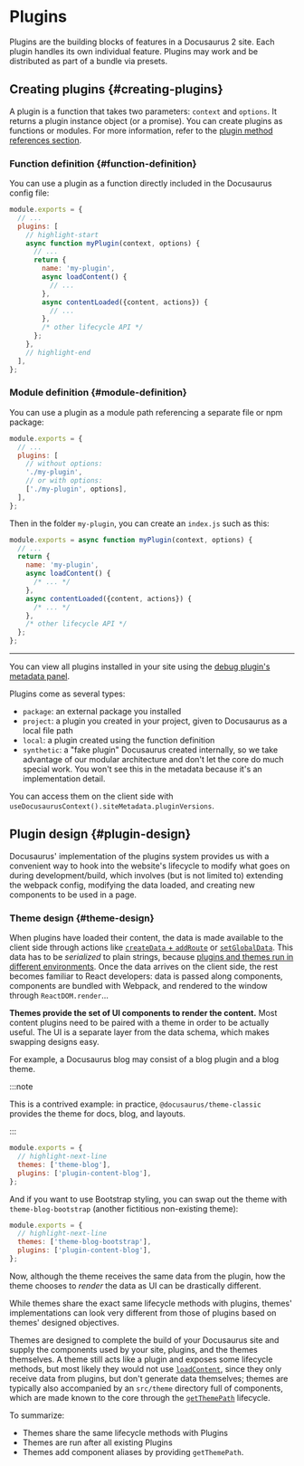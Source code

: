 # Plugins

Plugins are the building blocks of features in a Docusaurus 2 site. Each plugin handles its own individual feature. Plugins may work and be distributed as part of a bundle via presets.

## Creating plugins {#creating-plugins}

A plugin is a function that takes two parameters: `context` and `options`. It returns a plugin instance object (or a promise). You can create plugins as functions or modules. For more information, refer to the [plugin method references section](../api/plugin-methods/README.mdx).

### Function definition {#function-definition}

You can use a plugin as a function directly included in the Docusaurus config file:

```js title="docusaurus.config.js"
module.exports = {
  // ...
  plugins: [
    // highlight-start
    async function myPlugin(context, options) {
      // ...
      return {
        name: 'my-plugin',
        async loadContent() {
          // ...
        },
        async contentLoaded({content, actions}) {
          // ...
        },
        /* other lifecycle API */
      };
    },
    // highlight-end
  ],
};
```

### Module definition {#module-definition}

You can use a plugin as a module path referencing a separate file or npm package:

```js title="docusaurus.config.js"
module.exports = {
  // ...
  plugins: [
    // without options:
    './my-plugin',
    // or with options:
    ['./my-plugin', options],
  ],
};
```

Then in the folder `my-plugin`, you can create an `index.js` such as this:

```js title="my-plugin/index.js"
module.exports = async function myPlugin(context, options) {
  // ...
  return {
    name: 'my-plugin',
    async loadContent() {
      /* ... */
    },
    async contentLoaded({content, actions}) {
      /* ... */
    },
    /* other lifecycle API */
  };
};
```

---

You can view all plugins installed in your site using the [debug plugin's metadata panel](/__docusaurus/debug/metadata).

Plugins come as several types:

- `package`: an external package you installed
- `project`: a plugin you created in your project, given to Docusaurus as a local file path
- `local`: a plugin created using the function definition
- `synthetic`: a "fake plugin" Docusaurus created internally, so we take advantage of our modular architecture and don't let the core do much special work. You won't see this in the metadata because it's an implementation detail.

You can access them on the client side with `useDocusaurusContext().siteMetadata.pluginVersions`.

## Plugin design {#plugin-design}

Docusaurus' implementation of the plugins system provides us with a convenient way to hook into the website's lifecycle to modify what goes on during development/build, which involves (but is not limited to) extending the webpack config, modifying the data loaded, and creating new components to be used in a page.

### Theme design {#theme-design}

When plugins have loaded their content, the data is made available to the client side through actions like [`createData` + `addRoute`](../api/plugin-methods/lifecycle-apis.mdx#addRoute) or [`setGlobalData`](../api/plugin-methods/lifecycle-apis.mdx#setGlobalData). This data has to be _serialized_ to plain strings, because [plugins and themes run in different environments](./architecture.mdx). Once the data arrives on the client side, the rest becomes familiar to React developers: data is passed along components, components are bundled with Webpack, and rendered to the window through `ReactDOM.render`...

**Themes provide the set of UI components to render the content.** Most content plugins need to be paired with a theme in order to be actually useful. The UI is a separate layer from the data schema, which makes swapping designs easy.

For example, a Docusaurus blog may consist of a blog plugin and a blog theme.

:::note

This is a contrived example: in practice, `@docusaurus/theme-classic` provides the theme for docs, blog, and layouts.

:::

```js title="docusaurus.config.js"
module.exports = {
  // highlight-next-line
  themes: ['theme-blog'],
  plugins: ['plugin-content-blog'],
};
```

And if you want to use Bootstrap styling, you can swap out the theme with `theme-blog-bootstrap` (another fictitious non-existing theme):

```js title="docusaurus.config.js"
module.exports = {
  // highlight-next-line
  themes: ['theme-blog-bootstrap'],
  plugins: ['plugin-content-blog'],
};
```

Now, although the theme receives the same data from the plugin, how the theme chooses to _render_ the data as UI can be drastically different.

While themes share the exact same lifecycle methods with plugins, themes' implementations can look very different from those of plugins based on themes' designed objectives.

Themes are designed to complete the build of your Docusaurus site and supply the components used by your site, plugins, and the themes themselves. A theme still acts like a plugin and exposes some lifecycle methods, but most likely they would not use [`loadContent`](../api/plugin-methods/lifecycle-apis.mdx#loadContent), since they only receive data from plugins, but don't generate data themselves; themes are typically also accompanied by an `src/theme` directory full of components, which are made known to the core through the [`getThemePath`](../api/plugin-methods/extend-infrastructure.mdx#getThemePath) lifecycle.

To summarize:

- Themes share the same lifecycle methods with Plugins
- Themes are run after all existing Plugins
- Themes add component aliases by providing `getThemePath`.
